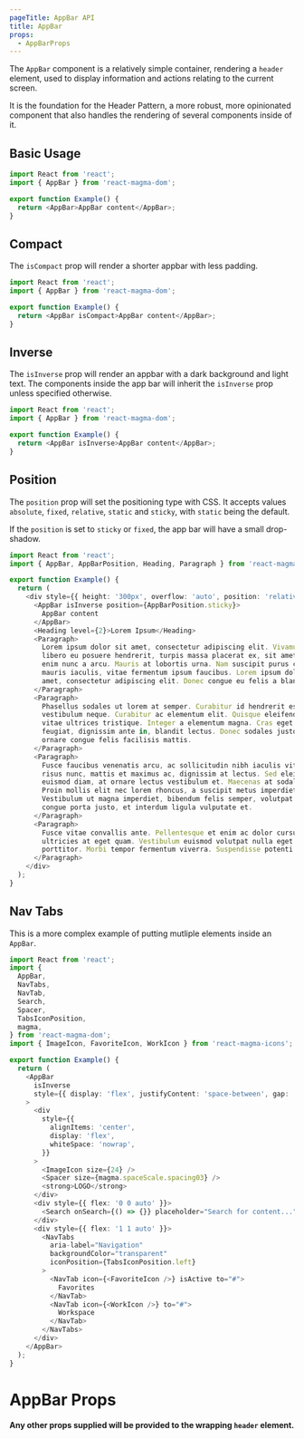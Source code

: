 ```yaml
---
pageTitle: AppBar API
title: AppBar
props:
  - AppBarProps
---
```


<PageContent componentName="appbar" type="api">

The `AppBar` component is a relatively simple container, rendering a `header` element, used to display information and actions relating to the current screen.

It is the foundation for the <Link to="/patterns/header">Header Pattern</Link>, a more robust, more opinionated component that also handles the rendering of several components inside of it.

## Basic Usage

```typescript
import React from 'react';
import { AppBar } from 'react-magma-dom';

export function Example() {
  return <AppBar>AppBar content</AppBar>;
}
```

## Compact

The `isCompact` prop will render a shorter appbar with less padding.

```typescript
import React from 'react';
import { AppBar } from 'react-magma-dom';

export function Example() {
  return <AppBar isCompact>AppBar content</AppBar>;
}
```

## Inverse

The `isInverse` prop will render an appbar with a dark background and light text. The components inside the app bar will inherit the `isInverse` prop unless specified otherwise.

```typescript
import React from 'react';
import { AppBar } from 'react-magma-dom';

export function Example() {
  return <AppBar isInverse>AppBar content</AppBar>;
}
```

## Position

The `position` prop will set the positioning type with CSS. It accepts values `absolute`, `fixed`, `relative`, `static` and `sticky`, with `static` being the default.

If the `position` is set to `sticky` or `fixed`, the app bar will have a small drop-shadow.

```typescript
import React from 'react';
import { AppBar, AppBarPosition, Heading, Paragraph } from 'react-magma-dom';

export function Example() {
  return (
    <div style={{ height: '300px', overflow: 'auto', position: 'relative' }}>
      <AppBar isInverse position={AppBarPosition.sticky}>
        AppBar content
      </AppBar>
      <Heading level={2}>Lorem Ipsum</Heading>
      <Paragraph>
        Lorem ipsum dolor sit amet, consectetur adipiscing elit. Vivamus mattis,
        libero eu posuere hendrerit, turpis massa placerat ex, sit amet luctus
        enim nunc a arcu. Mauris at lobortis urna. Nam suscipit purus convallis
        mauris iaculis, vitae fermentum ipsum faucibus. Lorem ipsum dolor sit
        amet, consectetur adipiscing elit. Donec congue eu felis a blandit.
      </Paragraph>
      <Paragraph>
        Phasellus sodales ut lorem at semper. Curabitur id hendrerit est, ac
        vestibulum neque. Curabitur ac elementum elit. Quisque eleifend tortor
        vitae ultrices tristique. Integer a elementum magna. Cras eget erat
        feugiat, dignissim ante in, blandit lectus. Donec sodales justo ligula,
        ornare congue felis facilisis mattis.
      </Paragraph>
      <Paragraph>
        Fusce faucibus venenatis arcu, ac sollicitudin nibh iaculis vitae. Nam
        risus nunc, mattis et maximus ac, dignissim at lectus. Sed eleifend
        euismod diam, at ornare lectus vestibulum et. Maecenas at sodales magna.
        Proin mollis elit nec lorem rhoncus, a suscipit metus imperdiet.
        Vestibulum ut magna imperdiet, bibendum felis semper, volutpat est. Duis
        congue porta justo, et interdum ligula vulputate et.
      </Paragraph>
      <Paragraph>
        Fusce vitae convallis ante. Pellentesque et enim ac dolor cursus
        ultricies at eget quam. Vestibulum euismod volutpat nulla eget
        porttitor. Morbi tempor fermentum viverra. Suspendisse potenti.
      </Paragraph>
    </div>
  );
}
```

## Nav Tabs

This is a more complex example of putting mutliple elements inside an `AppBar`.

```typescript
import React from 'react';
import {
  AppBar,
  NavTabs,
  NavTab,
  Search,
  Spacer,
  TabsIconPosition,
  magma,
} from 'react-magma-dom';
import { ImageIcon, FavoriteIcon, WorkIcon } from 'react-magma-icons';

export function Example() {
  return (
    <AppBar
      isInverse
      style={{ display: 'flex', justifyContent: 'space-between', gap: '48px' }}
    >
      <div
        style={{
          alignItems: 'center',
          display: 'flex',
          whiteSpace: 'nowrap',
        }}
      >
        <ImageIcon size={24} />
        <Spacer size={magma.spaceScale.spacing03} />
        <strong>LOGO</strong>
      </div>
      <div style={{ flex: '0 0 auto' }}>
        <Search onSearch={() => {}} placeholder="Search for content..." />
      </div>
      <div style={{ flex: '1 1 auto' }}>
        <NavTabs
          aria-label="Navigation"
          backgroundColor="transparent"
          iconPosition={TabsIconPosition.left}
        >
          <NavTab icon={<FavoriteIcon />} isActive to="#">
            Favorites
          </NavTab>
          <NavTab icon={<WorkIcon />} to="#">
            Workspace
          </NavTab>
        </NavTabs>
      </div>
    </AppBar>
  );
}
```

# AppBar Props

**Any other props supplied will be provided to the wrapping `header` element.**

<AppBarProps />

</PageContent>